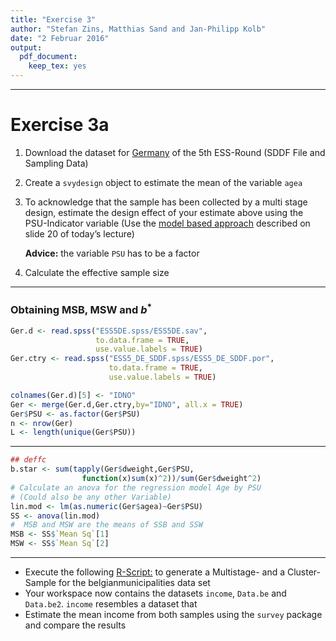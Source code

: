 ```yaml
---
title: "Exercise 3"
author: "Stefan Zins, Matthias Sand and Jan-Philipp Kolb"
date: "2 Februar 2016"
output: 
  pdf_document: 
    keep_tex: yes
---
```


***
# Exercise 3a
 1. Download the dataset for [Germany](http://www.europeansocialsurvey.org/data/country.html?c=germany) of the 5th ESS-Round (SDDF File and Sampling Data)
 2. Create a `svydesign` object to estimate the mean of the variable `agea`
 3. To acknowledge that the sample has been collected by a multi stage design, estimate the design effect of your estimate above using the PSU-Indicator variable (Use the [model based approach](https://github.com/BernStZi/SamplingAndEstimation/blob/short/lecture/part_2.pdf) described on slide 20 of today's lecture)
 
    **Advice:** the variable `PSU` has to be a factor  
 4. Calculate the effective sample size
 
***

### Obtaining MSB, MSW and $b^{*}$

```r
Ger.d <- read.spss("ESS5DE.spss/ESS5DE.sav",
                   to.data.frame = TRUE,
                   use.value.labels = TRUE)
Ger.ctry <- read.spss("ESS5_DE_SDDF.spss/ESS5_DE_SDDF.por",
                      to.data.frame = TRUE, 
                      use.value.labels = TRUE)

colnames(Ger.d)[5] <- "IDNO"
Ger <- merge(Ger.d,Ger.ctry,by="IDNO", all.x = TRUE)
Ger$PSU <- as.factor(Ger$PSU)
n <- nrow(Ger)
L <- length(unique(Ger$PSU))
```

***
```r
## deffc
b.star <- sum(tapply(Ger$dweight,Ger$PSU,
                function(x)sum(x)^2))/sum(Ger$dweight^2)
# Calculate an anova for the regression model Age by PSU 
# (Could also be any other Variable)
lin.mod <- lm(as.numeric(Ger$agea)~Ger$PSU)
SS <- anova(lin.mod) 
#  MSB and MSW are the means of SSB and SSW
MSB <- SS$`Mean Sq`[1]
MSW <- SS$`Mean Sq`[2]
```
***

- Execute the following [R-Script:](https://raw.githubusercontent.com/BernStZi/SamplingAndEstimation/short/tutorial/Samples_for_EX3b.R) to generate a Multistage- and a Cluster- Sample for the belgianmunicipalities data set
- Your workspace now contains the datasets `income`, `Data.be` and `Data.be2`. `income` resembles a dataset that 
- Estimate the mean income from both samples using the `survey` package and compare the results



